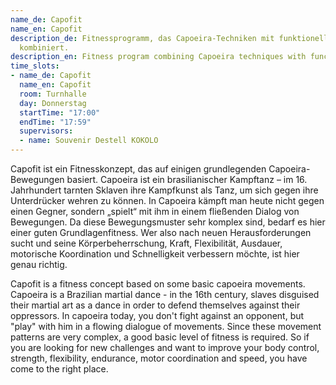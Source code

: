 ```yaml
---
name_de: Capofit
name_en: Capofit
description_de: Fitnessprogramm, das Capoeira-Techniken mit funktionellem Training
  kombiniert.
description_en: Fitness program combining Capoeira techniques with functional training.
time_slots:
- name_de: Capofit
  name_en: Capofit
  room: Turnhalle
  day: Donnerstag
  startTime: "17:00"
  endTime: "17:59"
  supervisors:
  - name: Souvenir Destell KOKOLO
---
```


<Locale value="de">
 

 Capofit ist ein Fitnesskonzept, das auf einigen grundlegenden Capoeira-
Bewegungen basiert. Capoeira ist ein brasilianischer Kampftanz – im 16.
Jahrhundert tarnten Sklaven ihre Kampfkunst als Tanz, um sich gegen ihre
Unterdrücker wehren zu können. In Capoeira kämpft man heute nicht gegen einen
Gegner, sondern „spielt“ mit ihm in einem fließenden Dialog von Bewegungen. Da
diese Bewegungsmuster sehr komplex sind, bedarf es hier einer guten
Grundlagenfitness. Wer also nach neuen Herausforderungen sucht und seine
Körperbeherrschung, Kraft, Flexibilität, Ausdauer, motorische Koordination und
Schnelligkeit verbessern möchte, ist hier genau richtig.

</Locale>
<Locale value="en">
 

 Capofit is a fitness concept based on some basic capoeira movements. Capoeira is
a Brazilian martial dance - in the 16th century, slaves disguised their martial
art as a dance in order to defend themselves against their oppressors. In
capoeira today, you don't fight against an opponent, but "play" with him in a
flowing dialogue of movements. Since these movement patterns are very complex, a
good basic level of fitness is required. So if you are looking for new
challenges and want to improve your body control, strength, flexibility,
endurance, motor coordination and speed, you have come to the right place.

</Locale>
